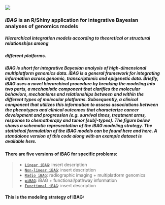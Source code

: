 ![](Presentation.png)  

###  ***iBAG*** is an R/Shiny application for integrative Bayesian analyses of genomics models

##### Hierarchical integration models according to theoretical or structural relationships among
##### different platforms.
##### iBAG is short for integrative Bayesian analysis of high-dimensional multiplatform genomics data. iBAG is a general framework for integrating information across genomic, transcriptomic and epigenetic data. Briefly, iBAG uses a novel hierarchical procedure by breaking the modeling into two parts, a mechanistic component that clarifies the molecular behaviors, mechanisms and relationships between and within the different types of molecular platforms. Subsequently, a clinical component that utilizes this information to assess associations between the phenotypes and clinical outcomes that characterize cancer development and progression (e.g. survival times, treatment arms, response to chemotherapy and tumor [sub]-types). The figure below shows a schematic representation of the iBAG modeling strategy. The statistical formulation of the iBAG models can be found here and here. A standalone version of this code along with an example dataset is available here.

#### There are five versions of iBAG for specific problems:
> + [`Linear iBAG`](https://github.com/umich-biostatistics): insert description
> + [`Non-linear iBAG`](https://github.com/umich-biostatistics):  insert description
> + [`Radio iBAG`](https://github.com/umich-biostatistics):  radiographic imaging + multiplatform genomics
> + [`piBAG`](https://github.com/umich-biostatistics): iBAG + functional/pathway information
> + [`Functional iBAG`](https://github.com/umich-biostatistics): insert description

#### This is the modeling strategy of iBAG:











